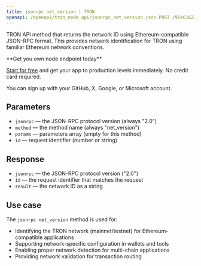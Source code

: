 ```yaml
---
title: jsonrpc net_version | TRON
openapi: /openapi/tron_node_api/jsonrpc_net_version.json POST /95e61622bf6a8af293978377718e3b77/jsonrpc/net_version
---
```


TRON API method that returns the network ID using Ethereum-compatible JSON-RPC format. This provides network identification for TRON using familiar Ethereum network conventions.

<Check>
**Get you own node endpoint today**

[Start for free](https://console.chainstack.com/) and get your app to production levels immediately. No credit card required.

You can sign up with your GitHub, X, Google, or Microsoft account.
</Check>


## Parameters

* `jsonrpc` — the JSON-RPC protocol version (always "2.0")
* `method` — the method name (always "net_version")
* `params` — parameters array (empty for this method)
* `id` — request identifier (number or string)

## Response

* `jsonrpc` — the JSON-RPC protocol version ("2.0")
* `id` — the request identifier that matches the request
* `result` — the network ID as a string

## Use case

The `jsonrpc net_version` method is used for:

* Identifying the TRON network (mainnet/testnet) for Ethereum-compatible applications
* Supporting network-specific configuration in wallets and tools
* Enabling proper network detection for multi-chain applications
* Providing network validation for transaction routing